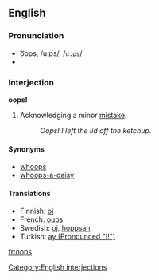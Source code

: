 {{See|OOPS}}
==English==
===Pronunciation===
*o͞ops, /uːps/, /<tt>u:ps</tt>/
*{{audio|en-us-oops.ogg|Audio (US)}}

===Interjection===
'''oops!'''

# Acknowledging a minor [[mistake]].
#:''Oops!  I left the lid off the ketchup.''

====Synonyms====
*[[whoops]]
*[[whoops-a-daisy]]

====Translations====
*Finnish: [[oi]]
*French: [[oups]]
*Swedish: [[oj]], [[hoppsan]]
*Turkish: [[ay (Pronounced "I!")]]

[[Category:English interjections]]

[[fr:oops]]